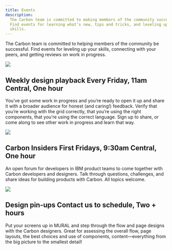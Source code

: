 ```yaml
---
title: Events
description:
  The Carbon team is committed to making members of the community successful.
  Find events for learning what’s new, tips and tricks, and leveling up your
  skills.
---
```


<PageDescription>

The Carbon team is committed to helping members of the community be successful.
Find events for leveling up your skills, connecting with your peers, and getting
reviews on work in progress.

</PageDescription>

<Row className="events-list">
<Column colLg={4} colMd={2}>

![](/images/events_design_playback.png)

</Column>
<Column colLg={7} colMd={5}>

<h2>
  Weekly design playback
  <span>Every Friday, 11am Central, One hour</span>
</h2>

You’ve got some work in progress and you’re ready to open it up and share it
with a broader audience for honest (and caring!) feedback. Verify that you’re
working with the grid correctly, that you’re using the right components, that
you’re using the correct language. Sign up to share, or come along to see other
work in progress and learn that way.

<CardGroup>
  <MiniCard
    title="Email us"
    href="mailto:carbon@us.ibm.com"
    actionIcon="launch"
  />
</CardGroup>

</Column>
</Row>
<Row className="events-list">
<Column colLg={4} colMd={2}>

![](/images/events_insiders.png)

</Column>
<Column colLg={7} colMd={5}>

<h2>
  Carbon Insiders
  <span>First Fridays, 9:30am Central, One hour</span>
</h2>

An open forum for developers in IBM product teams to come together with Carbon
developers and designers. Talk through questions, challenges, and share ideas
for building products with Carbon. All topics welcome.

<CardGroup>
  <MiniCard
    title="Email us"
    href="mailto:carbon@us.ibm.com"
    actionIcon="launch"
  />
</CardGroup>

</Column>
</Row>
<Row className="events-list">
<Column colLg={4} colMd={2}>

![](/images/events_pinup.png)

</Column>
<Column colLg={7} colMd={5}>

<h2>
  Design pin-ups
  <span>Contact us to schedule, Two + hours</span>
</h2>

Put your screens up in MURAL and step through the flow and page designs with the
Carbon designers. Great for assessing the overall flow, page layouts, the best
choices and use of components, content—everything from the big picture to the
smallest detail!

<CardGroup>
  <MiniCard
    title="Email us"
    href="mailto:carbon@us.ibm.com"
    actionIcon="launch"
  />
</CardGroup>

</Column>
</Row>
